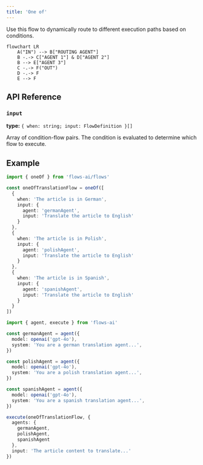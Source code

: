 ```yaml
---
title: 'One of'
---
```



Use this flow to dynamically route to different execution paths based on conditions.

```mermaid
flowchart LR
    A("IN") --> B["ROUTING AGENT"]
    B -.-> C["AGENT 1"] & D["AGENT 2"]
    B --> E["AGENT 3"]
    C -.-> F("OUT")
    D -.-> F
    E --> F
```

## API Reference

### `input`

**type:** `{ when: string; input: FlowDefinition }[]`

Array of condition-flow pairs. The condition is evaluated to determine which flow to execute.

## Example

```ts collapse={27-52}
import { oneOf } from 'flows-ai/flows'

const oneOfTranslationFlow = oneOf([
  {
    when: 'The article is in German',
    input: {
      agent: 'germanAgent',
      input: 'Translate the article to English'
    }
  },
  {
    when: 'The article is in Polish',
    input: {
      agent: 'polishAgent',
      input: 'Translate the article to English'
    }
  },
  {
    when: 'The article is in Spanish',
    input: {
      agent: 'spanishAgent',
      input: 'Translate the article to English'
    }
  }
])

import { agent, execute } from 'flows-ai'

const germanAgent = agent({
  model: openai('gpt-4o'),
  system: 'You are a german translation agent...',
})

const polishAgent = agent({
  model: openai('gpt-4o'),
  system: 'You are a polish translation agent...',
})

const spanishAgent = agent({
  model: openai('gpt-4o'),
  system: 'You are a spanish translation agent...',
})

execute(oneOfTranslationFlow, {
  agents: {
    germanAgent,
    polishAgent,
    spanishAgent
  },
  input: 'The article content to translate...'
})
```
